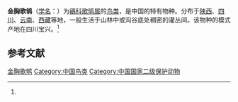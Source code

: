{{Speciesbox
| name = 金胸歌鸲
| status = NT
| status_system = IUCN3.1
| status_ref = <ref>{{IUCN|id=22709724 |title=''Luscinia pectardens'' |assessors=[[BirdLife_International|BirdLife International]] |version=2013.2 |year=2012 |accessdate=26 November 2013}}</ref>
| image = 
| genus = Luscinia
| species = pectardens
| authority = (David et Oustalet)<ref name='id3033'>{{cite web| url =http://www.bioinfo.cn/db05/BjdwSpecies.php?action=view&id=3033| title =金胸歌鸲| work =《中国动物物种编目数据库》| publisher =中国科学院微生物研究所| author =中国科学院动物研究所| accessdate =2009-04-04| deadurl =yes| archiveurl =https://web.archive.org/web/20160305105240/http://www.bioinfo.cn/db05/BjdwSpecies.php?action=view&id=3033| archivedate =2016-03-05}}</ref>
}}

'''金胸歌鸲'''（[[学名|学名]]：{{lang|la|''Luscinia pectardens''}}）为[[鶲科|鶲科]][[歌鸲属|歌鸲属]]的[[鸟类|鸟类]]，是中国的特有物种。分布于[[陕西|陕西]]、[[四川|四川]]、[[云南|云南]]、[[西藏|西藏]]等地，一般生活于山林中或沟谷底处稠密的灌丛间。该物种的模式产地在四川宝兴。<ref name='id3033'/>

== 参考文献 ==
{{reflist}}
{{Taxonbar|from=Q27075680}}

[[Category:歌鸲属|金胸歌鸲]]
[[Category:中国鸟类|Category:中国鸟类]]
[[Category:中国国家二级保护动物|Category:中国国家二级保护动物]]

{{雀形目小作品}}